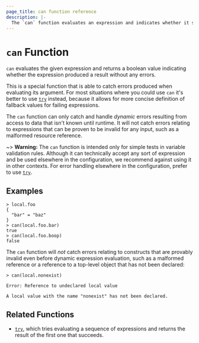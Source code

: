 ```yaml
---
page_title: can function reference
description: |-
  The `can` function evaluates an expression and indicates whether it succeeds.
---
```


# `can` Function

`can` evaluates the given expression and returns a boolean value indicating
whether the expression produced a result without any errors.

This is a special function that is able to catch errors produced when evaluating
its argument. For most situations where you could use `can` it's better to use
[`try`](/packer/docs/templates/hcl_templates/functions/conversion/try) instead, because it allows for more concise definition of
fallback values for failing expressions.

The `can` function can only catch and handle _dynamic_ errors resulting from
access to data that isn't known until runtime. It will not catch errors
relating to expressions that can be proven to be invalid for any input, such
as a malformed resource reference.

~> **Warning:** The `can` function is intended only for simple tests in
variable validation rules. Although it can technically accept any sort of
expression and be used elsewhere in the configuration, we recommend against
using it in other contexts. For error handling elsewhere in the configuration,
prefer to use [`try`](/packer/docs/templates/hcl_templates/functions/conversion/try).

## Examples

```shell-session
> local.foo
{
  "bar" = "baz"
}
> can(local.foo.bar)
true
> can(local.foo.boop)
false
```

The `can` function will _not_ catch errors relating to constructs that are
provably invalid even before dynamic expression evaluation, such as a malformed
reference or a reference to a top-level object that has not been declared:

```shell-session
> can(local.nonexist)

Error: Reference to undeclared local value

A local value with the name "nonexist" has not been declared.
```

## Related Functions

- [`try`](/packer/docs/templates/hcl_templates/functions/conversion/try), which tries evaluating a sequence of expressions and
  returns the result of the first one that succeeds.
